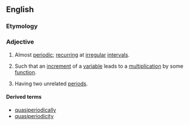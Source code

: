==English==

===Etymology===
{{prefix|en|quasi|periodic}}

===Adjective===
{{wikipedia|quasiperiodic function}}
{{en-adj}}

# Almost [[periodic]]; [[recurring]] at [[irregular]] [[interval]]s.
# {{lb|en|mathematics|of a function}} Such that an [[increment]] of a [[variable]] leads to a [[multiplication]] by some [[function]].
# {{lb|en|physics|of an oscillation}} Having two unrelated [[period]]s.

====Derived terms====
* [[quasiperiodically]]
* [[quasiperiodicity]]
